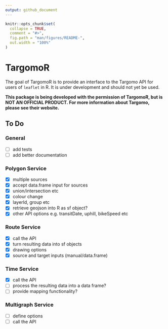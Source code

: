 ```yaml
---
output: github_document
---
```


<!-- README.md is generated from README.Rmd. Please edit that file -->

```r
knitr::opts_chunk$set(
  collapse = TRUE,
  comment = "#>",
  fig.path = "man/figures/README-",
  out.width = "100%"
)
```
# TargomoR

The goal of TargomoR is to provide an interface to the Targomo API for users of `leaflet` in R.
It is under development and should not yet be used.

**This package is being developed with the permission of TargomoR, but is NOT AN OFFICIAL PRODUCT. For more information about Targomo, please see their website.**

## To Do

### General

- [ ] add tests
- [ ] add better documentation

### Polygon Service

- [x] multiple sources
- [x] accept data.frame input for sources
- [x] union/intersection etc
- [x] colour change
- [x] layerId, group etc
- [x] retrieve geojson into R as sf object?
- [x] other API options e.g. transitDate, uphill, bikeSpeed etc

### Route Service

- [x] call the API
- [x] turn resulting data into sf objects
- [x] drawing options
- [x] source and target inputs (manual/data.frame)

### Time Service

- [x] call the API
- [ ] process the resulting data into a data frame?
- [ ] provide mapping functionality?

### Multigraph Service

- [ ] define options
- [ ] call the API


